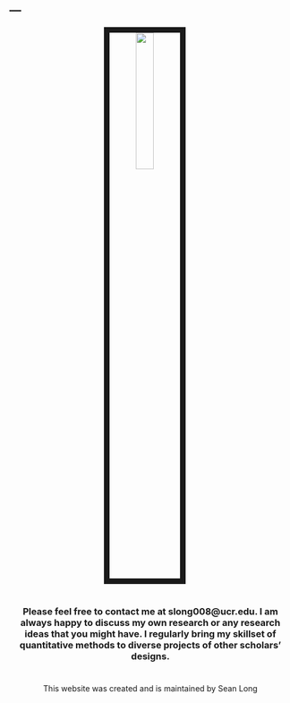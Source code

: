 ---
---



<link rel="stylesheet" href="styles.css" type="text/css">

<center>
<img src="images/Long.jpg" style="width:25%; border:10px solid; margin-right: 20px" align="middle">
</center>

#

#

#
<center>
### Please feel free to contact me at slong008@ucr.edu. I am always happy to discuss my own research or any research ideas that you might have. I regularly bring my skillset of quantitative methods to diverse projects of other scholars' designs.
</center>
#

#

#


#



#

#

#

#

#

#

#

#

#

#

#

#

#

#

#

#

#

#

#

#

#

#

#

#

#

#

#

#

#

#

#

#

#

#

#

#

#

#

#

#

#

#

#

#

#

#

#

#

#

#

#

#


<center> 

This website was created and is maintained by Sean Long

</center>